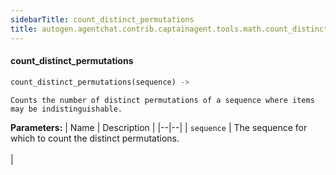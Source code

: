 ```yaml
---
sidebarTitle: count_distinct_permutations
title: autogen.agentchat.contrib.captainagent.tools.math.count_distinct_permutations.count_distinct_permutations
---
```


<code class="doc-symbol doc-symbol-heading doc-symbol-function"></code>
#### count_distinct_permutations

```python
count_distinct_permutations(sequence) -> 
```

    Counts the number of distinct permutations of a sequence where items may be indistinguishable.

<b>Parameters:</b>
| Name | Description |
|--|--|
| `sequence` | The sequence for which to count the distinct permutations.<br/><br/> |

<br />